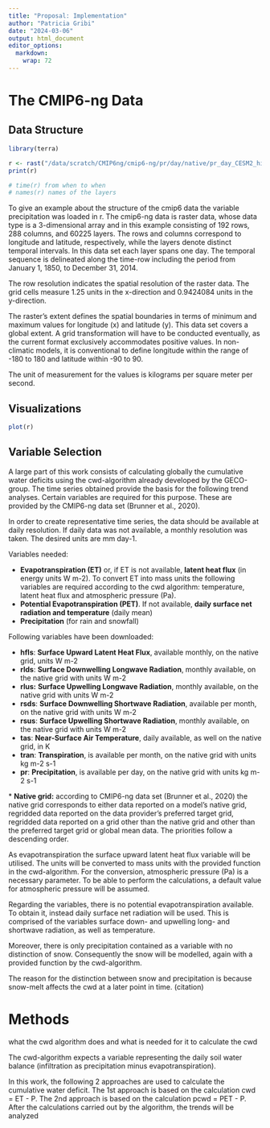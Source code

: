 ```yaml
---
title: "Proposal: Implementation"
author: "Patricia Gribi"
date: "2024-03-06"
output: html_document
editor_options: 
  markdown: 
    wrap: 72
---
```


# The CMIP6-ng Data

## Data Structure

```r

library(terra)

r <- rast("/data/scratch/CMIP6ng/cmip6-ng/pr/day/native/pr_day_CESM2_historical_r1i1p1f1_native.nc") #, lyrs = "pr_1")
print(r)

# time(r) from when to when
# names(r) names of the layers


```

To give an example about the structure of the cmip6 data the variable
precipitation was loaded in r. The cmip6-ng data is raster data, whose
data type is a 3-dimensional array and in this example consisting of 192
rows, 288 columns, and 60225 layers. The rows and columns correspond to
longitude and latitude, respectively, while the layers denote distinct
temporal intervals. In this data set each layer spans one day. The
temporal sequence is delineated along the time-row including the period
from January 1, 1850, to December 31, 2014.

The row resolution indicates the spatial resolution of the raster data.
The grid cells measure 1.25 units in the x-direction and 0.9424084 units
in the y-direction.

The raster's extent defines the spatial boundaries in terms of minimum
and maximum values for longitude (x) and latitude (y). This data set
covers a global extent. A grid transformation will have to be conducted
eventually, as the current format exclusively accommodates positive
values. In non-climatic models, it is conventional to define longitude
within the range of -180 to 180 and latitude within -90 to 90.

The unit of measurement for the values is kilograms per square meter per
second.

## Visualizations

```r

plot(r)

```

## Variable Selection

A large part of this work consists of calculating globally the
cumulative water deficits using the cwd-algorithm already developed by
the GECO-group. The time series obtained provide the basis for the
following trend analyses. Certain variables are required for this
purpose. These are provided by the CMIP6-ng data set (Brunner et al.,
2020).

In order to create representative time series, the data should be
available at daily resolution. If daily data was not available, a
monthly resolution was taken. The desired units are mm day-1.

Variables needed:

-   **Evapotranspiration (ET)** or, if ET is not available, **latent
    heat flux** (in energy units W m-2). To convert ET into mass units
    the following variables are required according to the cwd algorithm:
    temperature, latent heat flux and atmospheric pressure (Pa).
-   **Potential Evapotranspiration (PET)**. If not available, **daily
    surface net radiation and temperature** (daily mean)
-   **Precipitation** (for rain and snowfall)

Following variables have been downloaded:

-   **hfls**: **Surface Upward Latent Heat Flux**, available monthly, on
    the native grid, units W m-2
-   **rlds**: **Surface Downwelling Longwave Radiation**, monthly
    available, on the native grid with units W m-2
-   **rlus:** **Surface Upwelling Longwave Radiation**, monthly
    available, on the native grid with units W m-2
-   **rsds**: **Surface Downwelling Shortwave Radiation**, available per
    month, on the native grid with units W m-2
-   **rsus**: **Surface Upwelling Shortwave Radiation**, monthly
    available, on the native grid with units W m-2
-   **tas**: **Near-Surface Air Temperature**, daily available, as well
    on the native grid, in K
-   **tran**: **Transpiration**, is available per month, on the native
    grid with units kg m-2 s-1
-   **pr**: **Precipitation**, is available per day, on the native grid
    with units kg m-2 s-1

\* **Native grid:** according to CMIP6-ng data set (Brunner et al.,
2020) the native grid corresponds to either data reported on a model's
native grid, regridded data reported on the data provider's preferred
target grid, regridded data reported on a grid other than the native
grid and other than the preferred target grid or global mean data. The
priorities follow a descending order.

As evapotranspiration the surface upward latent heat flux variable will
be utilised. The units will be converted to mass units with the provided
function in the cwd-algorithm. For the conversion, atmospheric pressure
(Pa) is a necessary parameter. To be able to perform the calculations, a
default value for atmospheric pressure will be assumed.

Regarding the variables, there is no potential evapotranspiration
available. To obtain it, instead daily surface net radiation will be
used. This is comprised of the variables surface down- and upwelling
long- and shortwave radiation, as well as temperature.

Moreover, there is only precipitation contained as a variable with no
distinction of snow. Consequently the snow will be modelled, again with
a provided function by the cwd-algorithm.

The reason for the distinction between snow and precipitation is because
snow-melt affects the cwd at a later point in time. (citation)

# Methods

what the cwd algorithm does and what is needed for it to calculate the
cwd

The cwd-algorithm expects a variable representing the daily soil water
balance (infiltration as precipitation minus evapotranspiration).

In this work, the following 2 approaches are used to calculate the
cumulative water deficit. The 1st approach is based on the calculation
cwd = ET
- P. The 2nd approach is based on the calculation pcwd = PET - P. After
the
calculations carried out by the algorithm, the trends will be analyzed
